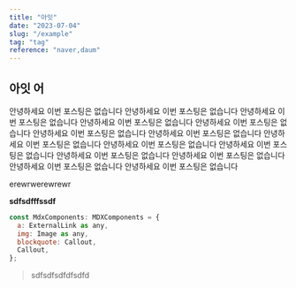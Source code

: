 ```yaml
---
title: "아잇"
date: "2023-07-04"
slug: "/example"
tag: "tag"
reference: "naver,daum"
---
```


## 아잇 어

안녕하세요 이번 포스팅은 없습니다
안녕하세요 이번 포스팅은 없습니다
안녕하세요 이번 포스팅은 없습니다
안녕하세요 이번 포스팅은 없습니다
안녕하세요 이번 포스팅은 없습니다
안녕하세요 이번 포스팅은 없습니다
안녕하세요 이번 포스팅은 없습니다
안녕하세요 이번 포스팅은 없습니다
안녕하세요 이번 포스팅은 없습니다
안녕하세요 이번 포스팅은 없습니다
안녕하세요 이번 포스팅은 없습니다
안녕하세요 이번 포스팅은 없습니다
안녕하세요 이번 포스팅은 없습니다
안녕하세요 이번 포스팅은 없습니다

<a>erewrwerewrewr</a>

<b>sdfsdfffssdf</b>

```javascript
const MdxComponents: MDXComponents = {
  a: ExternalLink as any,
  img: Image as any,
  blockquote: Callout,
  Callout,
};
```

<blockquote>sdfsdfsdfdfsdfd</blockquote>
